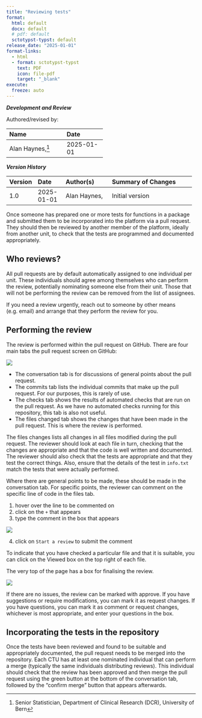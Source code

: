 ```yaml
---
title: "Reviewing tests"
format: 
  html: default
  docx: default
  # pdf: default
  sctotypst-typst: default
release_date: "2025-01-01"
format-links:
  - html
  - format: sctotypst-typst
    text: PDF
    icon: file-pdf
    target: "_blank"
execute:
  freeze: auto
---
```


::: {.callout-note collapse="true" title="Document development, review and version history"}

***Development and Review***

Authored/revised by:

`#set align(center)`{=typst}

+-----------------------+------------+
| Name                  | Date       |
|                       |            |
+:======================+:===========+
| Alan Haynes,[^1]      | 2025-01-01 |
+-----------------------+------------+

[^1]: Senior Statistician, Department of Clinical Research (DCR), University of Bern


`#set align(left)`{=typst}

***Version History***

`#set align(center)`{=typst}

+---------+------------+--------------------+-------------------------------------+
| Version | Date       | Author(s)          | Summary of Changes                  |
+:========+:===========+:===================+:====================================+
| 1.0     | 2025-01-01 | Alan Haynes,       | Initial version                     |
+---------+------------+--------------------+-------------------------------------+

`#set align(left)`{=typst}

:::

Once someone has prepared one or more tests for functions in a package and submitted them to be incorporated into the platform via a pull request. They should then be reviewed by another member of the platform, ideally from another unit, to check that the tests are programmed and documented appropriately.


<!-- ```{mermaid} -->
<!-- DOUBLE ARROWS CONVERTED TO SINGLE ARROWS -->
<!-- flowchart LR -->
<!--   a[Tests written] -> b[Pull request to incorporate] -->
<!--   b -> c[Reviewers chosen]  -->
<!--   c -> d[Code reviewed] -->
<!--   d -> e[Review approved] -->
<!--   d -> f[Suggested improvements] -->
<!--   f -> g[Author improves tests] -->
<!--   g -> d -->
<!-- ``` -->

## Who reviews?

All pull requests are by default automatically assigned to one individual per unit. These individuals should agree among themselves who can perform the review, potentially nominating someone else from their unit. Those that will not be performing the review can be removed from the list of assignees.

::: {.callout-note}
If you need a review urgently, reach out to someone by other means (e.g. email) and arrange that they perform the review for you.
:::

## Performing the review

The review is performed within the pull request on GitHub. There are four main tabs the pull request screen on GitHub:

![](fig/gh_tabs.png){fig-align="center"}

- The conversation tab is for discussions of general points about the pull request.
- The commits tab lists the individual commits that make up the pull request. For our purposes, this is rarely of use.
- The checks tab shows the results of automated checks that are run on the pull request. As we have no automated checks running for this repository, this tab is also not useful.
- The files changed tab shows the changes that have been made in the pull request. This is where the review is performed.

The files changes lists all changes in all files modified during the pull request. The reviewer should look at each file in turn, checking that the changes are appropriate and that the code is well written and documented. The reviewer should also check that the tests are appropriate and that they test the correct things. Also, ensure that the details of the test in `info.txt` match the tests that were actually performed.

Where there are general points to be made, these should be made in the conversation tab. For specific points, the reviewer can comment on the specific line of code in the files tab.

1. hover over the line to be commented on
2. click on the `+` that appears
3. type the comment in the box that appears

![](fig/gh_linecomment.png){fig-align="center"}

4. click on `Start a review` to submit the comment

To indicate that you have checked a particular file and that it is suitable, you can click on the Viewed box on the top right of each file.

The very top of the page has a box for finalising the review.

![](fig/gh_review.png){fig-align="center"}

If there are no issues, the review can be marked with approve. If you have suggestions or require modifications, you can mark it as request changes. If you have questions, you can mark it as comment or request changes, whichever is most appropriate, and enter your questions in the box.

## Incorporating the tests in the repository

Once the tests have been reviewed and found to be suitable and appropriately documented, the pull request needs to be merged into the repository. Each CTU has at least one nominated individual that can perform a merge (typically the same individuals distributing reviews). This individual should check that the review has been approved and then merge the pull request using the green button at the bottom of the conversation tab, followed by the "confirm merge" button that appears afterwards.
